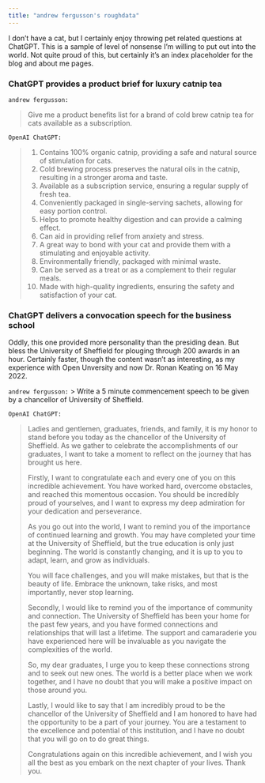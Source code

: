 ```yaml
---
title: "andrew fergusson's roughdata"
---
```


I don't have a cat, but I certainly enjoy throwing pet related questions at ChatGPT. This is a sample of level of nonsense I'm willing to put out into the world. Not quite proud of this, but certainly it's an index placeholder for the blog and about me pages.

### ChatGPT provides a product brief for luxury catnip tea

`andrew fergusson:`

> Give me a product benefits list for a brand of cold brew catnip tea for cats available as a subscription.

`OpenAI ChatGPT:`

> 1. Contains 100% organic catnip, providing a safe and natural source of stimulation for cats.
> 2. Cold brewing process preserves the natural oils in the catnip, resulting in a stronger aroma and taste.
> 3. Available as a subscription service, ensuring a regular supply of fresh tea.
> 4. Conveniently packaged in single-serving sachets, allowing for easy portion control.
> 5. Helps to promote healthy digestion and can provide a calming effect.
> 6. Can aid in providing relief from anxiety and stress.
> 7. A great way to bond with your cat and provide them with a stimulating and enjoyable activity.
> 8. Environmentally friendly, packaged with minimal waste.
> 9. Can be served as a treat or as a complement to their regular meals.
> 10. Made with high-quality ingredients, ensuring the safety and satisfaction of your cat.

### ChatGPT delivers a convocation speech for the business school

Oddly, this one provided more personality than the presiding dean. But bless the University of Sheffield for plouging through 200 awards in an hour. Certainly faster, though the content wasn't as interesting, as my experience with Open Unversity and now Dr. Ronan Keating on 16 May 2022.

`andrew fergusson:`
> Write a 5 minute commencement speech to be given by a chancellor of University of Sheffield.

`OpenAI ChatGPT:`

> Ladies and gentlemen, graduates, friends, and family, it is my honor to stand before you today as the chancellor of the University of Sheffield. As we gather to celebrate the accomplishments of our graduates, I want to take a moment to reflect on the journey that has brought us here.
> 
> Firstly, I want to congratulate each and every one of you on this incredible achievement. You have worked hard, overcome obstacles, and reached this momentous occasion. You should be incredibly proud of yourselves, and I want to express my deep admiration for your dedication and perseverance.
> 
> As you go out into the world, I want to remind you of the importance of continued learning and growth. You may have completed your time at the University of Sheffield, but the true education is only just beginning. The world is constantly changing, and it is up to you to adapt, learn, and grow as individuals.
> 
> You will face challenges, and you will make mistakes, but that is the beauty of life. Embrace the unknown, take risks, and most importantly, never stop learning.
> 
> Secondly, I would like to remind you of the importance of community and connection. The University of Sheffield has been your home for the past few years, and you have formed connections and relationships that will last a lifetime. The support and camaraderie you have experienced here will be invaluable as you navigate the complexities of the world.
> 
> So, my dear graduates, I urge you to keep these connections strong and to seek out new ones. The world is a better place when we work together, and I have no doubt that you will make a positive impact on those around you.
> 
> Lastly, I would like to say that I am incredibly proud to be the chancellor of the University of Sheffield and I am honored to have had the opportunity to be a part of your journey. You are a testament to the excellence and potential of this institution, and I have no doubt that you will go on to do great things.
> 
> Congratulations again on this incredible achievement, and I wish you all the best as you embark on the next chapter of your lives. Thank you.